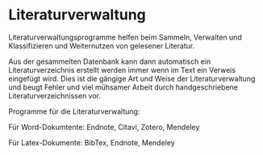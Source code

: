 # Literaturverwaltung {#literaturverwaltung}

Literaturverwaltungsprogramme helfen beim Sammeln, Verwalten und Klassifizieren und Weiternutzen von gelesener Literatur. 

Aus der gesammelten Datenbank kann dann automatisch ein Literaturverzeichnis erstellt werden immer wenn im Text ein Verweis eingefügt wird. Dies ist die gängige Art und Weise der Literaturverwaltung und beugt Fehler und viel mühsamer Arbeit durch handgeschriebene Literaturverzeichnissen vor.

Programme für die Literaturverwaltung: 

Für Word-Dokumtente: Endnote, Citavi, Zotero, Mendeley

Für Latex-Dokumente: BibTex, Endnote, Mendeley

